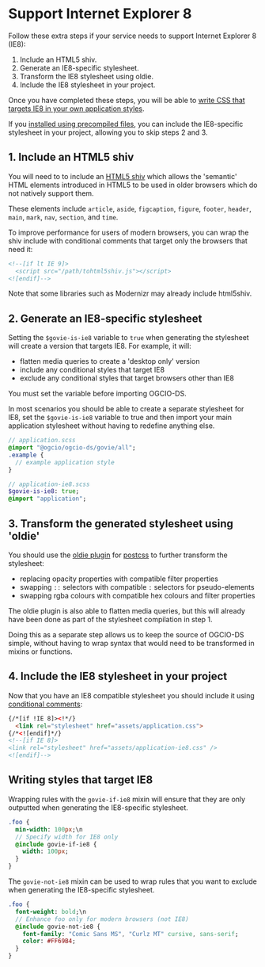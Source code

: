 
<Meta title="Docs/Support Internet Explorer 8" />

# Support Internet Explorer 8

Follow these extra steps if your service needs to support Internet Explorer 8 (IE8):

1. Include an HTML5 shiv.
2. Generate an IE8-specific stylesheet.
3. Transform the IE8 stylesheet using oldie.
4. Include the IE8 stylesheet in your project.

Once you have completed these steps, you will be able to [write CSS that targets IE8 in your own application styles](/?path=/docs/docs-support-internet-explorer-8--docs/#writing-styles-that-target-ie8).

If you [installed using precompiled files](/?path=/story/docs-install-using-precompiled-files--docs), you can include the IE8-specific stylesheet in your project, allowing you to skip steps 2 and 3.

## 1. Include an HTML5 shiv

You will need to to include an [HTML5 shiv](https://github.com/aFarkas/html5shiv) which allows the 'semantic' HTML elements introduced in HTML5 to be used in older browsers which do not natively support them.

These elements include `article`, `aside`, `figcaption`, `figure`, `footer`, `header`, `main`, `mark`, `nav`, `section`, and `time`.

To improve performance for users of modern browsers, you can wrap the shiv include with conditional comments that target only the browsers that need it:

```html
<!--[if lt IE 9]>
  <script src="/path/tohtml5shiv.js"></script>
<![endif]-->
```

Note that some libraries such as Modernizr may already include html5shiv.

## 2. Generate an IE8-specific stylesheet

Setting the `$govie-is-ie8` variable to `true` when generating the stylesheet will create a version that targets IE8. For example, it will:

- flatten media queries to create a 'desktop only' version
- include any conditional styles that target IE8
- exclude any conditional styles that target browsers other than IE8

You must set the variable before importing OGCIO-DS.

In most scenarios you should be able to create a separate stylesheet for IE8, set the `$govie-is-ie8` variable to true and then import your main application stylesheet without having to redefine anything else.

```sass
// application.scss
@import "@ogcio/ogcio-ds/govie/all";
.example {
  // example application style
}

// application-ie8.scss
$govie-is-ie8: true;
@import "application";
```

## 3. Transform the generated stylesheet using 'oldie'

You should use the [oldie plugin](https://github.com/jonathantneal/oldie) for [postcss](https://github.com/postcss/postcss) to further transform the stylesheet:

- replacing opacity properties with compatible filter properties
- swapping `::` selectors with compatible `:` selectors for pseudo-elements
- swapping rgba colours with compatible hex colours and filter properties

The oldie plugin is also able to flatten media queries, but this will already have been done as part of the stylesheet compilation in step 1.

Doing this as a separate step allows us to keep the source of OGCIO-DS simple, without having to wrap syntax that would need to be transformed in mixins or functions.

## 4. Include the IE8 stylesheet in your project

Now that you have an IE8 compatible stylesheet you should include it using [conditional comments](https://www.quirksmode.org/css/condcom.html):

```html
{/*[if !IE 8]><!*/}
  <link rel="stylesheet" href="assets/application.css">
{/*<![endif]*/}
<!--[if IE 8]>
<link rel="stylesheet" href="assets/application-ie8.css" />
<![endif]-->
```

<h2 id="writing-styles-that-target-ie8">Writing styles that target IE8</h2>

Wrapping rules with the `govie-if-ie8` mixin will ensure that they are only outputted when generating the IE8-specific stylesheet.

```sass
.foo {
  min-width: 100px;\n
  // Specify width for IE8 only
  @include govie-if-ie8 {
    width: 100px;
  }
}
```

The `govie-not-ie8` mixin can be used to wrap rules that you want to exclude when generating the IE8-specific stylesheet.

```sass
.foo {
  font-weight: bold;\n
  // Enhance foo only for modern browsers (not IE8)
  @include govie-not-ie8 {
    font-family: "Comic Sans MS", "Curlz MT" cursive, sans-serif;
    color: #FF69B4;
  }
}
```
